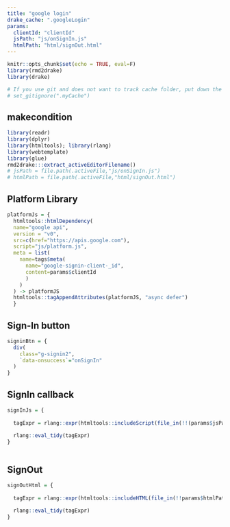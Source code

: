 ```yaml
---
title: "google login"
drake_cache: ".googleLogin"
params:
  clientId: "clientId"
  jsPath: "js/onSignIn.js"
  htmlPath: "html/signOut.html"
---
```


```r
knitr::opts_chunk$set(echo = TRUE, eval=F)
library(rmd2drake)
library(drake)

# If you use git and does not want to track cache folder, put down the following command:
# set_gitignore(".myCache")
```

## makecondition

```r
library(readr)
library(dplyr)
library(htmltools); library(rlang)
library(webtemplate)
library(glue)
rmd2drake:::extract_activeEditorFilename()
# jsPath = file.path(.activeFile,"js/onSignIn.js")
# htmlPath = file.path(.activeFile,"html/signOut.html")

```

## Platform Library

```r
platformJs = {
  htmltools::htmlDependency(
  name="google api",
  version = "v0",
  src=c(href="https://apis.google.com"),
  script="js/platform.js",
  meta = list(
    name=tags$meta(
      name="google-signin-client-_id",
      content=params$clientId
      )
    )
  ) -> platformJS
  htmltools::tagAppendAttributes(platformJS, "async defer")
  }
```

## Sign-In button

```r
signinBtn = {
  div(
    class="g-signin2",
    `data-onsuccess`="onSignIn"
  )
}
```

## SignIn callback

```r
signInJs = {
  
  tagExpr = rlang::expr(htmltools::includeScript(file_in(!!(params$jsPath))))

  rlang::eval_tidy(tagExpr)
}
  
```

## SignOut 

```r
signOutHtml = {
  
  tagExpr = rlang::expr(htmltools::includeHTML(file_in(!!params$htmlPath)))

  rlang::eval_tidy(tagExpr)
}
```

